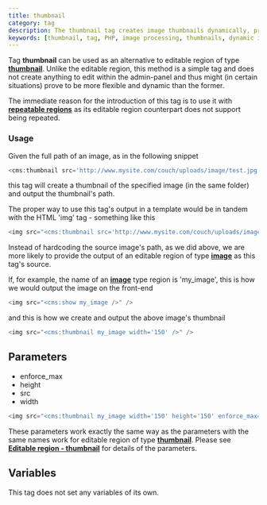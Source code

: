 ```yaml
---
title: thumbnail
category: tag
description: The thumbnail tag creates image thumbnails dynamically, providing an alternative to editable thumbnail regions with support for repeatable regions.
keywords: [thumbnail, tag, PHP, image processing, thumbnails, dynamic images, repeatable regions]
---
```


Tag **thumbnail** can be used as an alternative to editable region of type [**thumbnail**](../editable/thumbnail.html).
Unlike the editable region, this method is a simple tag and does not create anything to edit within the admin-panel and thus might (in certain situations) prove to be more flexible and dynamic than the former.

The immediate reason for the introduction of this tag is to use it with [**repeatable regions**](../../concepts/repeatable-regions.html) as its editable region counterpart does not support being repeated.

### Usage

Given the full path of an image, as in the following snippet

```php
<cms:thumbnail src='http://www.mysite.com/couch/uploads/image/test.jpg' width='150' />
```

this tag will create a thumbnail of the specified image (in the same folder) and output the thumbnail's path.

The proper way to use this tag's output in a template would be in tandem with the HTML 'img' tag - something like this

```php
<img src="<cms:thumbnail src='http://www.mysite.com/couch/uploads/image/test.jpg' width='150' />" />
```

Instead of hardcoding the source image's path, as we did above, we are more likely to provide the output of an editable region of type [**image**](../editable/image.html) as this tag's source.

If, for example, the name of an [**image**](../editable/image.html) type region is 'my_image', this is how we would output the image on the front-end

```php
<img src="<cms:show my_image />" />
```

and this is how we create and output the above image's thumbnail

```php
<img src="<cms:thumbnail my_image width='150' />" />
```

## Parameters

*   enforce_max
*   height
*   src
*   width

```php
<img src="<cms:thumbnail my_image width='150' height='150' enforce_max='1' />" />
```

These parameters work exactly the same way as the parameters with the same names work for editable region of type [**thumbnail**](../editable/thumbnail.html).
Please see [**Editable region - thumbnail**](../editable/thumbnail.html#parameters) for details of the parameters.

## Variables

This tag does not set any variables of its own.